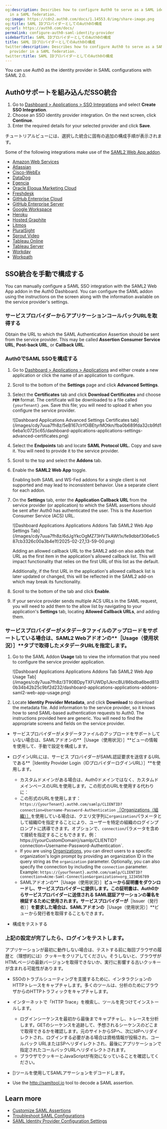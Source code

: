 ```yaml
---
og:description: Describes how to configure Auth0 to serve as a SAML identity provider
  in a SAML federation.
og:image: https://cdn2.auth0.com/docs/1.14553.0/img/share-image.png
og:title: SAML IDプロバイダーとしてのAuth0の構成
og:url: https://auth0.com/docs/
permalink: configure-auth0-saml-identity-provider
sidebarTitle: SAML IDプロバイダーとしてのAuth0の構成
title: SAML IDプロバイダーとしてのAuth0の構成
twitter:description: Describes how to configure Auth0 to serve as a SAML identity
  provider in a SAML federation.
twitter:title: SAML IDプロバイダーとしてのAuth0の構成
---
```


You can use Auth0 as the <Tooltip tip="Identity Provider (IdP): Service that stores and manages digital identities." cta="View Glossary" href="/docs/glossary?term=identity+provider">identity provider</Tooltip> in <Tooltip tip="Identity Provider (IdP): Service that stores and manages digital identities." cta="View Glossary" href="/docs/glossary?term=SAML">SAML</Tooltip> configurations with SAML 2.0.

## Auth0サポートを組み込んだSSO統合

1. Go to [Dashboard > Applications > SSO Integrations](https://manage.auth0.com/#/externalapps) and select **Create SSO Integration**.
2. Choose an SSO identity provider integration. On the next screen, click **Continue**.
3. Enter the required details for your selected provider and click **Save**.

チュートリアルビューには、選択した統合に固有の追加の構成手順が表示されます。

Some of the following integrations make use of the [SAML2 Web App addon](/docs/authenticate/protocols/saml/saml-sso-integrations/enable-saml2-web-app-addon).

* [Amazon Web Services](/docs/authenticate/single-sign-on/outbound-single-sign-on/configure-auth0-saml-identity-provider/configure-saml2-web-app-addon-for-aws)
* [Atlassian](/docs/authenticate/single-sign-on/outbound-single-sign-on/configure-auth0-saml-identity-provider/configure-auth0-as-identity-provider-for-atlassian)
* [Cisco-WebEx](/docs/authenticate/single-sign-on/outbound-single-sign-on/configure-auth0-saml-identity-provider/configure-auth0-as-identity-provider-for-cisco-webex)
* [DataDog](/docs/authenticate/single-sign-on/outbound-single-sign-on/configure-auth0-saml-identity-provider/configure-auth0-as-identity-provider-for-datadog)
* [Egencia](/docs/authenticate/single-sign-on/outbound-single-sign-on/configure-auth0-saml-identity-provider/configure-auth0-as-identity-provider-for-egencia)
* [Oracle Eloqua Marketing Cloud](/docs/authenticate/single-sign-on/outbound-single-sign-on/configure-auth0-saml-identity-provider/configure-saml2-addon-eloqua)
* [Freshdesk](/docs/authenticate/single-sign-on/outbound-single-sign-on/configure-auth0-saml-identity-provider/configure-auth0-as-identity-provider-for-freshdesk)
* [GitHub Enterprise Cloud](/docs/authenticate/single-sign-on/outbound-single-sign-on/configure-auth0-saml-identity-provider/configure-saml2-web-app-addon-for-github-enterprise-server)
* [GitHub Enterprise Server](/docs/authenticate/single-sign-on/outbound-single-sign-on/configure-auth0-saml-identity-provider/configure-saml2-web-app-addon-for-github-enterprise-server)
* [Google Workspace](/docs/authenticate/single-sign-on/outbound-single-sign-on/configure-auth0-saml-identity-provider/configure-auth0-as-idp-for-google-g-suite)
* [Heroku](/docs/authenticate/single-sign-on/outbound-single-sign-on/configure-auth0-saml-identity-provider/configure-saml2-web-app-addon-for-heroku)
* [Hosted Graphite](/docs/authenticate/single-sign-on/outbound-single-sign-on/configure-auth0-saml-identity-provider/configure-auth0-as-identity-provider-for-hosted-graphite)
* [Litmos](/docs/authenticate/single-sign-on/outbound-single-sign-on/configure-auth0-saml-identity-provider/configure-auth0-as-identity-provider-for-litmos)
* [PluralSight](/docs/authenticate/single-sign-on/outbound-single-sign-on/configure-auth0-saml-identity-provider/configure-auth0-as-identity-provider-for-pluralsight)
* [Sprout Video](/docs/authenticate/single-sign-on/outbound-single-sign-on/configure-auth0-saml-identity-provider/configure-auth0-as-identity-provider-for-sprout-video)
* [Tableau Online](/docs/authenticate/single-sign-on/outbound-single-sign-on/configure-auth0-saml-identity-provider/configure-auth0-as-identity-provider-for-tableau-online)
* [Tableau Server](/docs/authenticate/single-sign-on/outbound-single-sign-on/configure-auth0-saml-identity-provider/configure-auth0-as-identity-provider-for-tableau-server)
* [Workday](/docs/authenticate/single-sign-on/outbound-single-sign-on/configure-auth0-saml-identity-provider/configure-auth0-as-identity-provider-for-workday)
* [Workpath](/docs/authenticate/single-sign-on/outbound-single-sign-on/configure-auth0-saml-identity-provider/configure-auth0-as-identity-provider-for-workpath)

## SSO統合を手動で構成する

You can manually configure a SAML <Tooltip tip="Single Sign-On (SSO): Service that, after a user logs into one applicaton, automatically logs that user in to other applications." cta="View Glossary" href="/docs/glossary?term=SSO">SSO</Tooltip> integration with the SAML2 Web App addon in the <Tooltip tip="Auth0 Dashboard: Auth0's main product to configure your services." cta="View Glossary" href="/docs/glossary?term=Auth0+Dashboard">Auth0 Dashboard</Tooltip>. You can configure the SAML addon using the instructions on the screen along with the information available on the service provider's settings.

### サービスプロバイダーからアプリケーションコールバックURLを取得する

Obtain the URL to which the SAML Authentication Assertion should be sent from the service provider. This may be called **Assertion Consumer Service URL**, **Post-back URL**, or **Callback URL**.

### Auth0でSAML SSOを構成する

1. Go to [Dashboard > Applications > Applications](https://manage.auth0.com/#/applications) and either create a new application or click the name of an application to configure.
2. Scroll to the bottom of the **Settings** page and click **Advanced Settings**.
3. Select the **Certificates** tab and click **Download Certificates** and choose **`PEM`** format.
   The certificate will be downloaded to a file called `{yourTenant}.pem`. Save this file; you will need to upload it when you configure the service provider.

   <Frame>![Dashboard Applications Advanced Settings Certificates tab](/images/cdy7uua7fh8z/5eB167clrfOiBEtyrMOtkn/fba0b689fda32cb9fd16eba1c0725c65/dashboard-applications-applications-settings-advanced-certificates.png)</Frame>
4. Select the **Endpoints** tab and locate **SAML Protocol URL.**  Copy and save it. You will need to provide it to the service provider.
5. Scroll to the top and select the **Addons** tab.
6. Enable the **SAML2 Web App** toggle.

   <Callout icon="file-lines" color="#0EA5E9" iconType="regular">

   Enabling both SAML and WS-Fed addons for a single client is not supported and may lead to inconsistent behavior. Use a separate client for each addon.

   </Callout>
7. On the **Settings** tab, enter the **Application Callback URL** from the service provider (or application) to which the SAML assertions should be sent after Auth0 has authenticated the user. This is the Assertion Consumer Service (ACS) URL.

   <Frame>![Dashboard Applications Applications Addons Tab SAML2 Web App Settings Tab](/images/cdy7uua7fh8z/6dJgYkcOgMZ73HVTkAWt1x/fe9dbbf306e6c587cb3326c00a3b4e1f/2025-02-27_13-59-00.png)</Frame>

   <Warning>

   Adding an allowed callback URL to the SAML2 add-on also adds that URL as the first item in the application's allowed callback list. This will impact functionality that relies on the first URL of this list as the default.

   Additionally, if the first URL in the application's allowed callback list is later updated or changed, this will be reflected in the SAML2 add-on which may break its functionality.

   </Warning>
8. Scroll to the bottom of the tab and click **Enable**.
9. If your service provider sends multiple ACS URLs in the SAML request, you will need to add them to the allow list by navigating to your application's **Settings** tab, locating **Allowed Callback URLs**, and adding them.

### サービスプロバイダーがメタデータファイルのアップロードをサポートしている場合は、SAML2 Webアドオンの**［Usage（使用状況）］**タブで取得したメタデータURLを指定します。

1. Go to the SAML Addon **Usage** tab to view the information that you need to configure the service provider application.

   <Frame>![Dashboard Applications Applications Addons Tab SAML2 Web App Usage Tab](/images/cdy7uua7fh8z/3T90BDpyTXFUWDp1JkncBU/86bdba6bed8130b34b42b25c9bf2d232/dashboard-applications-applications-addons-saml2-web-app-usage.png)</Frame>
2. Locate **Identity Provider Metadata**, and click **Download** to download the metadata file. Add information to the service provider, so it knows how to send SAML-based authentication requests to Auth0. The instructions provided here are generic. You will need to find the appropriate screens and fields on the service provider.

* サービスプロバイダーがメタデータファイルのアップロードをサポートしていない場合は、SAMLアドオンの**［Usage（使用状況）］**ビューの情報を使用して、手動で設定を構成します。
* ログインURLには、サービス プロバイダーがSAML認証要求を送信するURLである**［Identity Provider Login（IDプロバイダーログインURL）］**を使用します。

  + カスタムドメインがある場合は、Auth0ドメインではなく、カスタムドメインベースのURLを使用します。この形式のURLを使用する代わりに：
  + この形式のURLを使用します：
    `https://{yourTenant}.auth0.com/samlp/CLIENTID?connection=Username-Password-Authentication`
    [［Organizations（組織）］](/organizations)を使用している場合は、クエリ文字列に`organization`パラメータとして組織IDを指定することにより、ユーザーを特定の組織のログインプロンプトに誘導できます。オプションで、`connection`パラメータを含めて接続を指定することもできます。例：`
    `https://{yourCustomDomain}/samlp/CLIENTID?connection=Username-Password-Authentication`.
  + If you are using [Organizations](/docs/manage-users/organizations), you can direct users to a specific organization's login prompt by providing an organization ID in the query string as the `organization` parameter. Optionally, you can also specify the connection by including the `connection` parameter. Example: `https://{yourTenant}.auth0.com/samlp/CLIENTID?connection=Acme-Saml-Connection&organization=org_123456789`
  + SAMLアドオンの**［Usage（使用状況）］**ビューから証明書をダウンロードし、サービスプロバイダーに提供します。この証明書は、Auth0からサービスプロバイダーに送信される SAML認証アサーションの署名を検証するために使用されます。サービスプロバイダーが**［Issuer（発行者）］**を要求した場合は、SAMLアドオンの**［Usage（使用状況）］**ビューから発行者を取得することもできます。
* 構成をテストする

### 上記の設定が完了したら、ログインをテストします。

アプリケーションが最初に動作しない場合は、テストする前に毎回ブラウザの履歴と（理想的には）クッキーをクリアしてください。そうしないと、ブラウザがHTMLページの最新バージョンを取得できないか、実行に影響する古いクッキーが含まれる可能性があります。

* SSOのトラブルシューティングを支援するために、インタラクションのHTTPトレースをキャプチャします。多くのツールは、分析のためにブラウザからのHTTPトラフィックをキャプチャします。
* インターネットで「HTTP Trace」を検索し、ツールを見つけてインストールします。

  + ログインシーケンスを最初から最後までキャプチャし、トレースを分析します。GETのシーケンスを追跡して、予想されるシーケンスのどこまで取得できるかを確認します。元のサイトからSPへ、次にIdPへリダイレクトされ、ログインする必要がある場合は資格情報が投稿され、コールバック URLまたはSPへリダイレクトされ、最後にアプリケーションで指定されたコールバックURLへリダイレクトされます。
  + ブラウザでクッキーとJavaScriptが有効になっていることを確認してください。
* [)ツールを使用してSAMLアサーションをデコードします。
* Use the http://samltool.io tool to decode a SAML assertion.

## Learn more

* [Customize SAML Assertions](/docs/authenticate/protocols/saml/saml-configuration/customize-saml-assertions)
* [Troubleshoot SAML Configurations](/docs/troubleshoot/authentication-issues/troubleshoot-saml-configurations)
* [SAML Identity Provider Configuration Settings](/docs/authenticate/protocols/saml/saml-identity-provider-configuration-settings)